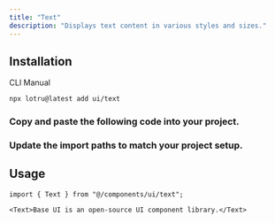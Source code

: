 ```yaml
---
title: "Text"
description: "Displays text content in various styles and sizes."
---
```


<ComponentPreview id="examples/text-01" />

## Installation

<Tabs defaultValue="cli">

<TabsList>
  <TabsTrigger value="cli">CLI</TabsTrigger>
  <TabsTrigger value="manual">Manual</TabsTrigger>
  <TabsIndicator />
</TabsList>

<TabsContent value="cli">

```bash
npx lotru@latest add ui/text
```

</TabsContent>

<TabsContent value="manual">

<Steps>

### Copy and paste the following code into your project.

<ComponentSource id="ui/text" />

### Update the import paths to match your project setup.

</Steps>

</TabsContent>

</Tabs>

## Usage

```tsx
import { Text } from "@/components/ui/text";
```

```tsx
<Text>Base UI is an open-source UI component library.</Text>
```
